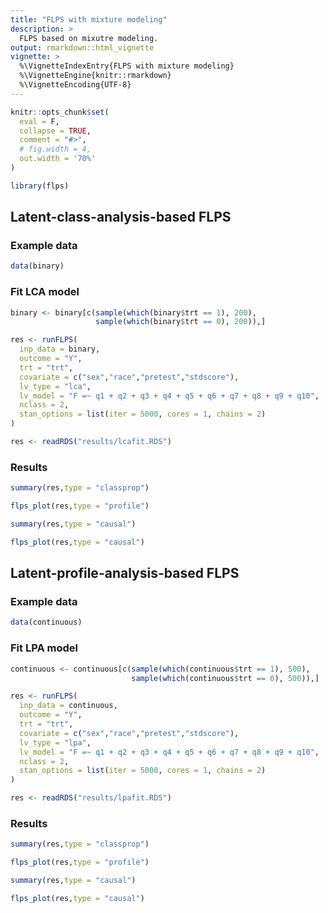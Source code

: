 ```yaml
---
title: "FLPS with mixture modeling"
description: >
  FLPS based on mixutre modeling.
output: rmarkdown::html_vignette
vignette: >
  %\VignetteIndexEntry{FLPS with mixture modeling}
  %\VignetteEngine{knitr::rmarkdown}
  %\VignetteEncoding{UTF-8}
---
```


```r
knitr::opts_chunk$set(
  eval = F,
  collapse = TRUE,
  comment = "#>",
  # fig.width = 4,
  out.width = '70%'
)

```


```r
library(flps)
```

## Latent-class-analysis-based FLPS

### Example data

```r
data(binary)
```

### Fit LCA model

```r
binary <- binary[c(sample(which(binary$trt == 1), 200), 
                   sample(which(binary$trt == 0), 200)),]

res <- runFLPS(
  inp_data = binary,
  outcome = "Y",
  trt = "trt",
  covariate = c("sex","race","pretest","stdscore"),
  lv_type = "lca",
  lv_model = "F =~ q1 + q2 + q3 + q4 + q5 + q6 + q7 + q8 + q9 + q10",
  nclass = 2,
  stan_options = list(iter = 5000, cores = 1, chains = 2)
)
```

```r
res <- readRDS("results/lcafit.RDS")
```

### Results

```r
summary(res,type = "classprop")
```


```r
flps_plot(res,type = "profile")
```


```r
summary(res,type = "causal")
```

```r
flps_plot(res,type = "causal")
```


## Latent-profile-analysis-based FLPS

### Example data

```r
data(continuous)
```

### Fit LPA model

```r
continuous <- continuous[c(sample(which(continuous$trt == 1), 500),
                           sample(which(continuous$trt == 0), 500)),]

res <- runFLPS(
  inp_data = continuous,
  outcome = "Y",
  trt = "trt",
  covariate = c("sex","race","pretest","stdscore"),
  lv_type = "lpa",
  lv_model = "F =~ q1 + q2 + q3 + q4 + q5 + q6 + q7 + q8 + q9 + q10",
  nclass = 2,
  stan_options = list(iter = 5000, cores = 1, chains = 2)
)
```

```r
res <- readRDS("results/lpafit.RDS")
```

### Results

```r
summary(res,type = "classprop")
```


```r
flps_plot(res,type = "profile")
```


```r
summary(res,type = "causal")
```

```r
flps_plot(res,type = "causal")
```
